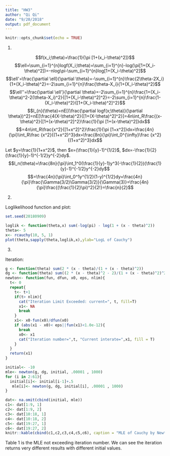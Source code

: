 ```yaml
---
title: "HW3"
author: "Qi Qi"
date: "9/20/2018"
output: pdf_document
---
```


```r
knitr::opts_chunk$set(echo = TRUE)
```


1.

$$f(x_i;\theta)=\frac{1}{\pi [1+(x_i-\theta)^2]}$$
$$\ell=\sum_{i=1}^{n}logf(X_i;\theta)=\sum_{i=1}^{n}-log(\pi[1+(X_i-\theta)^2])=-nlog\pi-\sum_{i=1}^{n}log[1+(X_i-\theta)^2]$$
$$\ell'=\frac{\partial \ell}{\partial \theta}=-\sum_{i=1}^{n}\frac{2\theta-2X_i}{1+(X_i-\theta)^2}=-2\sum_{i=1}^{n}\frac{\theta-X_i}{1+(X_i-\theta)^2}$$
$$\ell''=\frac{\partial \ell'}{\partial \theta}=-2\sum_{i=1}^{n}\frac{1+(X_i-\theta)^2-2(\theta-X_i)^2}{[1+(X_i-\theta)^2]^2}=-2\sum_{i=1}^{n}\frac{1-(X_i-\theta)^2}{[1+(X_i-\theta)^2]^2}$$
$$I_{n}(\theta)=nE[(\frac{\partial logf(x;\theta)}{\partial \theta})^2]=nE[\frac{4(X-\theta)^2}{[1+(X-\theta)^2]^2}]=4n\int_R\frac{(x-\theta)^2}{[1+(x-\theta)^2]^2}\frac{1}{\pi [1+(x-\theta)^2]}dx$$
$$=4n\int_R\frac{x^2}{[1+x^2]^2}\frac{1}{\pi [1+x^2]}dx=\frac{4n}{\pi}\int_R\frac
{x^2}{(1+x^2)^3}dx=\frac{8n}{\pi}\int_0^{\infty}\frac
{x^2}{(1+x^2)^3}dx$$

Let $y=\frac{1}{1+x^2}$, then $x=(\frac{1}{y}-1)^{1/2}$, $dx=-\frac{1}{2}(\frac{1}{y}-1)^{-1/2}y^{-2}dy$.
$$I_n(\theta)=\frac{8n}{\pi}\int_1^0(\frac{1}{y}-1)y^3(-\frac{1}{2})(\frac{1}{y}-1)^{-1/2}y^{-2}dy$$
$$=\frac{4n}{\pi}\int_0^1y^{1/2}(1-y)^{1/2}dy=\frac{4n}{\pi}\frac{\Gamma(3/2)\Gamma(3/2)}{\Gamma(3)}=\frac{4n}{\pi}\frac{(\frac{1}{2}\pi)^2}{2!}=\frac{n}{2}$$

2. 

Loglikelihood function and plot:

```r
set.seed(20180909)

loglik <- function(theta,x) sum(-log(pi) - log(1 + (x - theta)^2))
theta<- 5
x<- rcauchy(10, 5, 1)
plot(theta,sapply(theta,loglik,x),ylab="LogL of Cauchy")
```

3.

Iteration:
```r
g <- function(theta) sum(2 * (x - theta)/(1 + (x - theta)^2))
dg <- function(theta) sum((2 * (x - theta)^2 - 2)/(1 + (x - theta)^2)^2)
newton<- function(fun, dfun, x0, eps, nlim){
  t<- 0
  repeat{
    t<- t+1
    if(t> nlim){
      cat("Iteration Limit Exceeded: current=", t, fill=T)
      x1<- NA
      break
    }
    x1<- x0-fun(x0)/dfun(x0)
    if (abs(x1 - x0)< eps||fun(x1)<1.0e-12){
      break
      x0<- x1
      cat("Iteration number=",t, "Current interate=",x1, fill = T)
    }
  }
  return(x1)
}

initial<- -10
mle<- newton(g, dg, initial, .00001 , 1000)
for (i in 2:61){
  initial[i]<- initial[i-1]+.5
   mle[i]<- newton(g, dg, initial[i], .00001 , 1000)
}
```



```r
dat<- na.omit(cbind(initial, mle))
c1<- dat[1:9, 1]
c2<- dat[1:9, 2]
c3<- dat[10:18, 1]
c4<- dat[10:18, 2]
c5<- dat[19:27, 1]
c6<- dat[19:27, 2]
knitr::kable(cbind(c1,c2,c3,c4,c5,c6), caption = "MLE of Cauchy by Newton–Raphson method", col.names=c("Initial", "MLE","Initial", "MLE","Initial", "MLE"))
```

Table 1 is the MLE not exceeding iteration number. We can see the iteration returns very different results with different initial values.


